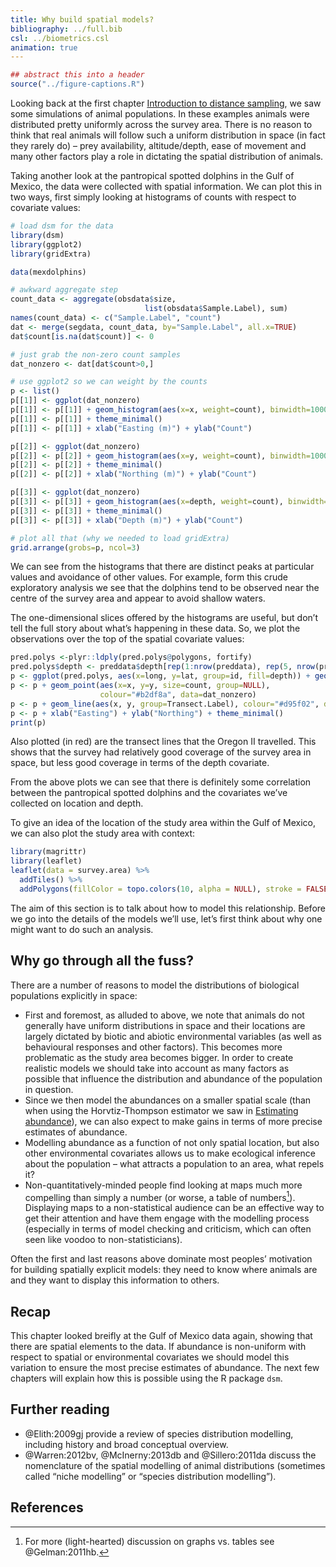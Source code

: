 ```yaml
---
title: Why build spatial models?
bibliography: ../full.bib
csl: ../biometrics.csl
animation: true
---
```


```r
## abstract this into a header
source("../figure-captions.R")
```

Looking back at the first chapter [Introduction to distance sampling](distance-intro.html), we saw some simulations of animal populations. In these examples animals were distributed pretty uniformly across the survey area. There is no reason to think that real animals will follow such a uniform distribution in space (in fact they rarely do) -- prey availability, altitude/depth, ease of movement and many other factors play a role in dictating the spatial distribution of animals.

Taking another look at the pantropical spotted dolphins in the Gulf of Mexico, the data were collected with spatial information. We can plot this in two ways, first simply looking at histograms of counts with respect to covariate values:




```r
# load dsm for the data
library(dsm)
library(ggplot2)
library(gridExtra)

data(mexdolphins)

# awkward aggregate step
count_data <- aggregate(obsdata$size,
                              list(obsdata$Sample.Label), sum)
names(count_data) <- c("Sample.Label", "count")
dat <- merge(segdata, count_data, by="Sample.Label", all.x=TRUE)
dat$count[is.na(dat$count)] <- 0

# just grab the non-zero count samples
dat_nonzero <- dat[dat$count>0,]

# use ggplot2 so we can weight by the counts
p <- list()
p[[1]] <- ggplot(dat_nonzero)
p[[1]] <- p[[1]] + geom_histogram(aes(x=x, weight=count), binwidth=100000)
p[[1]] <- p[[1]] + theme_minimal()
p[[1]] <- p[[1]] + xlab("Easting (m)") + ylab("Count")

p[[2]] <- ggplot(dat_nonzero)
p[[2]] <- p[[2]] + geom_histogram(aes(x=y, weight=count), binwidth=100000)
p[[2]] <- p[[2]] + theme_minimal()
p[[2]] <- p[[2]] + xlab("Northing (m)") + ylab("Count")

p[[3]] <- ggplot(dat_nonzero)
p[[3]] <- p[[3]] + geom_histogram(aes(x=depth, weight=count), binwidth=250)
p[[3]] <- p[[3]] + theme_minimal()
p[[3]] <- p[[3]] + xlab("Depth (m)") + ylab("Count")

# plot all that (why we needed to load gridExtra)
grid.arrange(grobs=p, ncol=3)
```

We can see from the histograms that there are distinct peaks at particular values and avoidance of other values. For example, form this crude exploratory analysis we see that the dolphins tend to be observed near the centre of the survey area and appear to avoid shallow waters.

The one-dimensional slices offered by the histograms are useful, but don't tell the full story about what's happening in these data. So, we plot the observations over the top of the spatial covariate values:
```r
pred.polys <-plyr::ldply(pred.polys@polygons, fortify)
pred.polys$depth <- preddata$depth[rep(1:nrow(preddata), rep(5, nrow(preddata)))]
p <- ggplot(pred.polys, aes(x=long, y=lat, group=id, fill=depth)) + geom_polygon()
p <- p + geom_point(aes(x=x, y=y, size=count, group=NULL),
                    colour="#b2df8a", data=dat_nonzero)
p <- p + geom_line(aes(x, y, group=Transect.Label), colour="#d95f02", data=segdata)
p <- p + xlab("Easting") + ylab("Northing") + theme_minimal()
print(p)
```

Also plotted (in red) are the transect lines that the Oregon II travelled. This shows that the survey had relatively good coverage of the survey area in space, but less good coverage in terms of the depth covariate.

From the above plots we can see that there is definitely some correlation between the pantropical spotted dolphins and the covariates we've collected on location and depth. 

To give an idea of the location of the study area within the Gulf of Mexico, we can also plot the study area with context:

```r
library(magrittr)
library(leaflet)
leaflet(data = survey.area) %>%
  addTiles() %>%
  addPolygons(fillColor = topo.colors(10, alpha = NULL), stroke = FALSE)
```

The aim of this section is to talk about how to model this relationship. Before we go into the details of the models we'll use, let's first think about why one might want to do such an analysis.

## Why go through all the fuss?

There are a number of reasons to model the distributions of biological populations explicitly in space:

  * First and foremost, as alluded to above, we note that animals do not generally have uniform distributions in space and their locations are largely dictated by biotic and abiotic environmental variables (as well as behavioural responses and other factors). This becomes more problematic as the study area becomes bigger. In order to create realistic models we should take into account as many factors as possible that influence the distribution and abundance of the population in question.
  * Since we then model the abundances on a smaller spatial scale (than when using the Horvtiz-Thompson estimator we saw in [Estimating abundance](distance-abundance.html)), we can also expect to make gains in terms of more precise estimates of abundance.
  * Modelling abundance as a function of not only spatial location, but also other environmental covariates allows us to make ecological inference about the population -- what attracts a population to an area, what repels it?
  * Non-quantitatively-minded people find looking at maps much more compelling than simply a number (or worse, a table of numbers[^notables]). Displaying maps to a non-statistical audience can be an effective way to get their attention and have them engage with the modelling process (especially in terms of model checking and criticism, which can often seen like voodoo to non-statisticians).

Often the first and last reasons above dominate most peoples' motivation for building spatially explicit models: they need to know where animals are and they want to display this information to others.

## Recap

This chapter looked breifly at the Gulf of Mexico data again, showing that there are spatial elements to the data. If abundance is non-uniform with respect to spatial or environmental covariates we should model this variation to ensure the most precise estimates of abundance. The next few chapters will explain how this is possible using the R package `dsm`.


## Further reading

  * @Elith:2009gj provide a review of species distribution modelling, including history and broad conceptual overview.
  * @Warren:2012bv, @McInerny:2013db and @Sillero:2011da discuss the nomenclature of the spatial modelling of animal distributions (sometimes called "niche modelling" or "species distribution modelling").


## References

[^notables]: For more (light-hearted) discussion on graphs vs. tables see @Gelman:2011hb.


